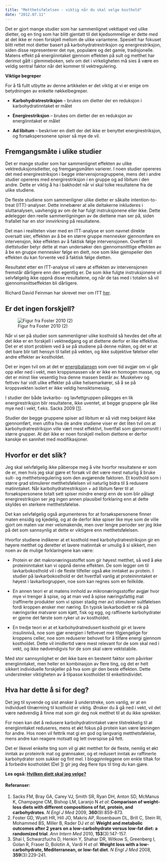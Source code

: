 ```yaml
---
title: "Metthetsfølelsen - viktig når du skal velge kosthold"
date: "2012.07.11"
---
```


Det er gjort mange studier som har sammenlignet vekttapet ved ulike dietter, og en ting som har blitt gjentatt til det kjedsommelige er dette med at det ikke er noen forskjell mellom de ulike variantene. Spesielt har fokuset blitt rettet mot dietter basert på karbohydratrestriksjon og energirestriksjon, siden disse representerer det nye, populære og det gamle, tradisjonelle. Matens effekt på energiinntaket gjennom effekten på sult og metthet har derimot gått i glemmeboken, selv om det i virkeligheten må sies å være en veldig sentral faktor når det kommer til vektregulering.

**Viktige begreper**

For å få fullt utbytte av denne artikkelen er det viktig at vi er enige om betydningen av enkelte nøkkelbegreper.

-   **Karbohydratrestriksjon** – brukes om dietter der en reduksjon i karbohydratinntaket er målet

-   **Energirestriksjon** – brukes om dietter der en reduksjon av energiinntaket er målet

-   **Ad libitum** – beskriver en diett der det ikke er benyttet energirestriksjon, og forsøkspersonene spiser så mye de vil.

## Fremgangsmåte i ulike studier

Det er mange studier som har sammenlignet effekten av ulike vektreduksjonsdietter, og fremgangsmåten varierer. I noen studier opereres det med energirestriksjon i begge intervensjonsgruppene, mens det i andre studier opereres med energirestriksjon i en gruppe og ad libitum i den andre. Dette er viktig å ha i bakhodet når vi skal tolke resultatene fra de ulike studiene.

De fleste studiene som sammenligner ulike dietter er såkalte intention-to-treat (ITT)-analyser. Dette innebærer at alle deltakerne inkluderes i sluttanalysen, uavhengig av om de har fulgt instruksjonene eller ikke. Dette ødelegger den reelle sammenligningen av de diettene man ser på, siden frafallet har en stor innvirkning på resultatene.

Det man i realiteten viser med en ITT-analyse er som navnet direkte oversatt sier, effekten av å be en større gruppe mennesker gjennomføre en intervensjon, ikke effekten av å faktisk følge intervensjonen. Overført til diettstudier betyr dette at man undersøker den gjennomsnittlige effekten av å be en gruppe mennesker følge en diett, noe som ikke gjenspeiler den effekten du kan forvente ved å faktisk følge dietten.

Resultatet etter en ITT-analyse vil være at effekten av intervensjonen fremstår dårligere enn den egentlig er. De som ikke fulgte instruksjonene vil selvfølgelig ikke oppnå disse resultatene, og når de tas med i totalen så vil gjennomsnittseffekten bli dårligere.

Richard David Feinman har skrevet mer om ITT [her](http://rdfeinman.wordpress.com/2011/08/21/intention-to-treat-what-it-is-and-why-you-should-care/).

## Er det ingen forskjell?

![Figur fra Foster 2010 (2)](images/clipboard-664475060.png)

Når vi ser på studier som sammenligner ulike kosthold så hevdes det ofte at det ikke er en forskjell i vektnedgang og at diettene derfor er like effektive. Det er et stort problem ved å se på studiene på denne måten, og det er at det bare blir tatt hensyn til tallet på vekten, og ikke subjektive følelser eller andre effekter av kostholdet.

Det er ingen tvil om at det er [energibalansen](energibalansen.qmd) som over tid avgjør om vi går opp eller ned i vekt, men kroppsmassen vår er ikke en homogen masse, og det er minst like vesentlig hva denne massen består av. Muskelvev og fettvev har vidt ulike effekter på ulike helsemarkører, så å se på kroppsvekten isolert er ikke veldig hensiktsmessig.

I studier der både lavkarbo- og lavfettgruppen pålegges en lik energirestriksjon blir resultatene, ikke uventet, at begge gruppene går like mye ned i vekt, f.eks. Sacks 2009 \[[1](http://www.ncbi.nlm.nih.gov/pubmed/19246357)\].

Studier der begge gruppene spiser ad libitum er så vidt meg bekjent ikke gjennomført, men utifra hva de andre studiene viser er det liten tvil om at karbohydratrestriksjon ville vært mest effektivt, hvertfall som gjennomsnitt i større grupper. At det ikke er noen forskjell mellom diettene er derfor kanskje en sannhet med modifikasjoner.

## Hvorfor er det slik?

Jeg skal selvfølgelig ikke påberope meg å vite hvorfor resultatene er som de er, men hvis jeg skal gjøre et forsøk vil det være mest naturlig å bruke sult- og metthetsregulering som den avgjørende faktoren. Et kosthold som i større grad stimulerer metthetsfølelsen vil naturlig bidra til å redusere matinntaket. Når karbohydratrestriksjon + ad libitum fører til at forsøkspersonene totalt sett spiser mindre energi enn de som blir pålagt energirestriksjon ser jeg ingen annen plausibel forklaring enn at dette skyldes en sterkere metthetsfølelse.

Det kan selvfølgelig også argumenteres for at forsøkspersonene finner maten ensidig og kjedelig, og at de derfor ikke spiser like mye som de ville gjort om maten var mer velsmakende, men over lengre perioder ser jeg ikke på det som sannsynlig at dette er viktigere enn metthetsfølelsen.

Hvorfor studiene indikerer at et kosthold med karbohydratrestriksjon gir en høyere metthet og deretter et lavere matinntak er umulig å si sikkert, men noen av de mulige forklaringene kan være:

-   Protein er det makronæringsstoffet som gir høyest metthet, så ved å øke proteininntaket kan vi oppnå denne effekten. De som legger om til lavkarbokosthold vil i de fleste tilfeller også øke inntaket av protein. I studier på lavkarbokosthold er det hvertfall vanlig at proteininntaket er høyest i lavkarbogruppen, noe som kan regnes som en feilkilde.

-   En annen teori er at matens innhold av mikronæringsstoffer avgjør hvor mye vi trenger å spise, og at man ved å spise næringsfattig mat (raffinerte produkter som vi spiser stadig mer av) stimulerer sultfølelsen fordi kroppen ønsker mer næring. En typisk lavkarbodiett er rik på næringsrike matvarer som kjøtt, fisk og egg, og raffinerte karbohydrater er gjerne det første som ryker ut av kostholdet.

-   En tredje teori er at et karbohydratredusert kosthold gir et lavere insulinnivå, noe som gjør energien i fettvevet mer tilgjengelige for kroppens celler, noe som reduserer behovet for å tilføre energi gjennom kostholdet. Dette vil imidlertid være mest relevant for de som skal ned i vekt, og ikke nødvendigvis for de som skal være vektstabile.

Med stor sannsynlighet er det ikke bare en bestemt faktor som påvirker energiinntaket, men heller en kombinasjon av flere ting, og det er helt sikkert individuelle forskjeller på hva som gir den beste effekten. Dette understreker viktigheten av å tilpasse kostholdet til enkeltindividet.

## Hva har dette å si for deg?

Det jeg til syvende og sist ønsker å understreke, som vanlig, er at en individuell tilnærming til kosthold er viktig. Ønsker du å gå ned i vekt, vil det være nødvendig å finne mat som gir deg nok metthet til at du ikke sprekker.

For noen kan det å redusere karbohydratinntaket være tilstrekkelig til at energiinntaket reduseres, mens et økt fokus på protein kan være løsningen for andre. Hos noen vil fettrik mat gi en god og langvarig metthetsfølelse, mens andre kan reagere motsatt og lett overspise på fett.

Det er likevel enkelte ting som vil gi økt metthet for de fleste, nemlig et økt inntak av proteinrik mat og grønnsaker, og et redusert inntak av raffinerte karbohydrater som sukker og fint mel. I blogginnleggene om enkle tiltak for å forbedre kostholdet (Del [1](kosthold-tiltak-1.qmd)) gir jeg deg flere tips til ting du kan gjøre.

**Les også: [Hvilken diett skal jeg velge?](brokenlink/hvilken-diett-skal-jeg-velge/)**

#### Referanser:

1.  Sacks FM, Bray GA, Carey VJ, Smith SR, Ryan DH, Anton SD, McManus K, Champagne CM, Bishop LM, Laranjo N *et al*: **Comparison of weight-loss diets with different compositions of fat, protein, and carbohydrates**. *N Engl J Med* 2009, **360**(9):859-873.
2.  Foster GD, Wyatt HR, Hill JO, Makris AP, Rosenbaum DL, Brill C, Stein RI, Mohammed BS, Miller B, Rader DJ *et al*: **Weight and metabolic outcomes after 2 years on a low-carbohydrate versus low-fat diet: a randomized trial**. *Ann Intern Med* 2010, **153**(3):147-157.
3.  Shai I, Schwarzfuchs D, Henkin Y, Shahar DR, Witkow S, Greenberg I, Golan R, Fraser D, Bolotin A, Vardi H *et al*: **Weight loss with a low-carbohydrate, Mediterranean, or low-fat diet**. *N Engl J Med* 2008, **359**(3):229-241.
